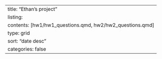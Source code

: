 ---
title: "Ethan's project"
listing:
  contents: [hw1/hw1_questions.qmd, hw2/hw2_questions.qmd]
  type: grid
  sort: "date desc"
  categories: false
---